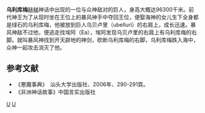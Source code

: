 '''乌利库梅'''[[赫梯|赫梯]]神话中出现的一位与众神敌对的巨人，身高大概达96300千米。前代神王为了从现时坐在王位上的暴风神手中夺回王位，便娶海神的女儿生下全身都是绿石的乌利库梅，他被放到巨人乌贝卢里（ubelluri）的右肩上，成长迅速。暴风神敌不过他，便逃走找埃阿（Ea），埃阿发现乌贝卢里的右肩上有乌利库梅的右脚。就叫暴风神找到开天辟地的神剑，砍断乌利库梅的右脚，乌利库梅跌入海中，众神一起攻击消灭了他。



== 参考文献 ==
* 《悪魔事典》　汕头大学出版社、2006年、290-291頁。
*《非洲神话故事》中国言实出版社

[[Category:美索不達米亞神話|U]]
[[Category:巨人|U]]